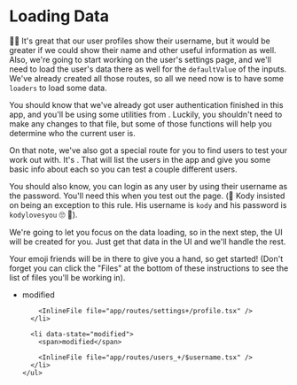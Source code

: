 # Loading Data

👨‍💼 It's great that our user profiles show their username, but it would be
greater if we could show their name and other useful information as well. Also,
we're going to start working on the user's settings page, and we'll need to load
the user's data there as well for the `defaultValue` of the inputs. We've
already created all those routes, so all we need now is to have some `loaders`
to load some data.

You should know that we've already got user authentication finished in this app,
and you'll be using some utilities from <InlineFile file="app/utils/auth.server.ts" />.
Luckily, you shouldn't need to make any changes to that file, but some of those
functions will help you determine who the current user is.

On that note, we've also got a special route for you to find users to test your
work out with. It's <LinkToApp to="/admin/users/list" />. That will list the
users in the app and give you some basic info about each so you can test a
couple different users.

You should also know, you can login as any user by using their username as the
password. You'll need this when you test out the <LinkToApp to="/settings/profile" /> page.
(🐨 Kody insisted on being an exception to this rule. His username is `kody` and
his password is `kodylovesyou` 🙄 🥰).

We're going to let you focus on the data loading, so in the next step, the UI
will be created for you. Just get that data in the UI and we'll handle the rest.

Your emoji friends will be in there to give you a hand, so get started! (Don't
forget you can click the "Files" at the bottom of these instructions to see the
list of files you'll be working in).

<TouchedFiles>
  <div id="files">
    <ul>
      <li data-state="modified">
        <span>modified</span>

        <InlineFile file="app/routes/settings+/profile.tsx" />
      </li>

      <li data-state="modified">
        <span>modified</span>

        <InlineFile file="app/routes/users_+/$username.tsx" />
      </li>
    </ul>

  </div>
</TouchedFiles>
